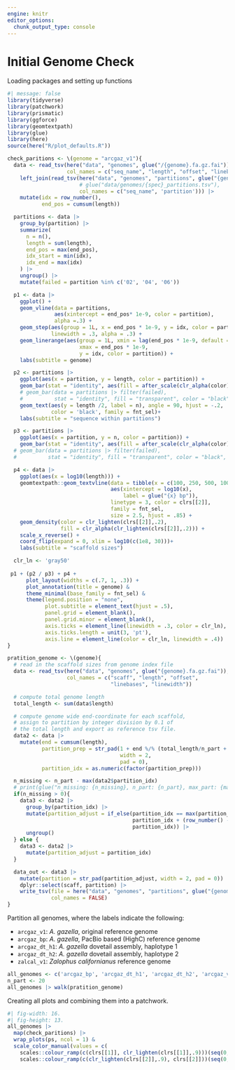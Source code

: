 ```yaml
---
engine: knitr
editor_options: 
  chunk_output_type: console
---
```


# Initial Genome Check

Loading packages and setting up functions

```r
#| message: false
library(tidyverse)
library(patchwork)
library(prismatic)
library(ggforce)
library(geomtextpath)
library(glue)
library(here)
source(here("R/plot_defaults.R"))

check_paritions <- \(genome = "arcgaz_v1"){
  data <- read_tsv(here("data", "genomes", glue("/{genome}.fa.gz.fai")),
                   col_names = c("seq_name", "length", "offset", "linebases", "linewidth")) |>
    left_join(read_tsv(here("data", "genomes", "partitions", glue("{genome}_partitions.tsv")),
                       # glue("data/genomes/{spec}_partitions.tsv"),
                       col_names = c("seq_name", 'partition'))) |>
    mutate(idx = row_number(),
           end_pos = cumsum(length))

  partitions <- data |>
    group_by(partition) |>
    summarize(
      n = n(),
      length = sum(length),
      end_pos = max(end_pos),
      idx_start = min(idx),
      idx_end = max(idx)
    ) |>
    ungroup() |>
    mutate(failed = partition %in% c('02', '04', '06'))

  p1 <- data |> 
    ggplot() +
    geom_vline(data = partitions,
               aes(xintercept = end_pos* 1e-9, color = partition),
               alpha =.3) +
    geom_step(aes(group = 1L, x = end_pos * 1e-9, y = idx, color = partition),
              linewidth = .3, alpha = .3) +
    geom_linerange(aes(group = 1L, xmin = lag(end_pos * 1e-9, default = 0),
                       xmax = end_pos * 1e-9,
                       y = idx, color = partition)) +
    labs(subtitle = genome)

  p2 <- partitions |>
    ggplot(aes(x = partition, y = length, color = partition)) +
    geom_bar(stat = "identity", aes(fill = after_scale(clr_alpha(color)))) +
    # geom_bar(data = partitions |> filter(failed),
    #          stat = "identity", fill = "transparent", color = "black", size = .5) +
    geom_text(aes(y = length /2, label = n), angle = 90, hjust = -.2, 
              color = 'black', family = fnt_sel)+
    labs(subtitle = "sequence within partitions")

  p3 <- partitions |>
    ggplot(aes(x = partition, y = n, color = partition)) +
    geom_bar(stat = "identity", aes(fill = after_scale(clr_alpha(color)))) #+
  # geom_bar(data = partitions |> filter(failed),
  #          stat = "identity", fill = "transparent", color = "black", size = .5)

  p4 <- data |>
    ggplot(aes(x = log10(length))) +
    geomtextpath::geom_textvline(data = tibble(x = c(100, 250, 500, 1000)),
                                 aes(xintercept = log10(x),
                                     label = glue("{x} bp")),
                                 linetype = 3, color = clrs[[2]],
                                 family = fnt_sel,
                                 size = 2.5, hjust = .85) +
    geom_density(color = clr_lighten(clrs[[2]],.2),
                 fill = clr_alpha(clr_lighten(clrs[[2]],.2))) +
    scale_x_reverse() +
    coord_flip(expand = 0, xlim = log10(c(1e8, 30)))+
    labs(subtitle = "scaffold sizes")

  clr_ln <- 'gray50'
   
 p1 + (p2 / p3) + p4 +
      plot_layout(widths = c(.7, 1, .3)) +
      plot_annotation(title = genome) &
      theme_minimal(base_family = fnt_sel) &
      theme(legend.position = "none",
            plot.subtitle = element_text(hjust = .5),
            panel.grid = element_blank(),
            panel.grid.minor = element_blank(),
            axis.ticks = element_line(linewidth = .3, color = clr_ln),
            axis.ticks.length = unit(3, 'pt'),
            axis.line = element_line(color = clr_ln, linewidth = .4))
}

pratition_genome <- \(genome){
  # read in the scaffold sizes from genome index file
  data <- read_tsv(here("data", "genomes", glue("{genome}.fa.gz.fai")),
                   col_names = c("scaff", "length", "offset",
                                 "linebases", "linewidth"))

  # compute total genome length
  total_length <- sum(data$length)

  # compute genome wide end-coordinate for each scaffold,
  # assign to partition by integer division by 0.1 of
  # the total length and export as reference tsv file.
  data2 <- data |>
    mutate(end = cumsum(length),
           partition_prep = str_pad(1 + end %/% (total_length/n_part + 1),
                                    width = 2,
                                    pad = 0),
           partition_idx = as.numeric(factor(partition_prep)))

  n_missing <- n_part - max(data2$partition_idx)
  # print(glue("n_missing: {n_missing}, n_part: {n_part}, max_part: {max(data2$partition_idx)}"))
  if(n_missing > 0){
    data3 <- data2 |>
      group_by(partition_idx) |>
      mutate(partition_adjust = if_else(partition_idx == max(partition_idx),
                                        partition_idx + (row_number() - 1) %/% ( ceiling(n() / (n_missing + 1) )),
                                        partition_idx)) |>
      ungroup()
  } else {
    data3 <- data2 |>
      mutate(partition_adjust = partition_idx)
  }

  data_out <- data3 |>
    mutate(partition = str_pad(partition_adjust, width = 2, pad = 0)) |>
    dplyr::select(scaff, partition) |>
    write_tsv(file = here("data", "genomes", "partitions", glue("{genome}_partitions.tsv")),
              col_names = FALSE)
}
```

Partition all genomes, where the labels indicate the following:

- `arcgaz_v1`: *A. gazella*, original reference genome
- `arcgaz_bp`: *A. gazella*, PacBio based (HighC) reference genome 
- `arcgaz_dt_h1`: *A. gazella* dovetail assembly, haplotype 1
- `arcgaz_dt_h2`: *A. gazella* dovetail assembly, haplotype 2
- `zalcal_v1`:  *Zalophus californianus* reference genome

```r
all_genomes <- c('arcgaz_bp', 'arcgaz_dt_h1', 'arcgaz_dt_h2', 'arcgaz_v1', 'zalcal_v1')
n_part <- 20
all_genomes |> walk(pratition_genome)
```

Creating all plots and combining them into a patchwork.

```r
#| fig-width: 16.
#| fig-height: 13.
all_genomes |>
  map(check_paritions) |> 
  wrap_plots(ps, ncol = 1) &
  scale_color_manual(values = c(
    scales::colour_ramp(c(clrs[[1]], clr_lighten(clrs[[1]],.9)))(seq(0,1,length.out = ceiling(n_part/2))),
    scales::colour_ramp(c(clr_lighten(clrs[[2]],.9), clrs[[2]]))(seq(0,1,length.out = ceiling(n_part/2)))))
```


